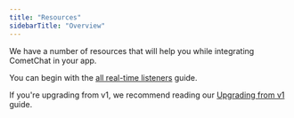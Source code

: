 ```yaml
---
title: "Resources"
sidebarTitle: "Overview"
---
```




We have a number of resources that will help you while integrating CometChat in your app.

You can begin with the [all real-time listeners](/docs/sdk/javascript/2.0/resources-all-real-time-listeners) guide.

If you're upgrading from v1, we recommend reading our [Upgrading from v1](/docs/sdk/javascript/2.0/resources-upgrading-from-v1) guide.
